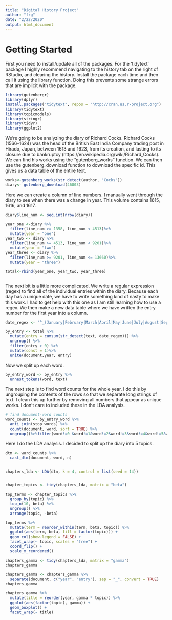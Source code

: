 ```yaml
---
title: "Digital History Project"
author: "frg"
date: "2/22/2020"
output: html_document
---
```

# Getting Started
First you need to install/update all of the packages. For the 'tidytext' package I highly recommend navigating to the history tab on the right of RStudio, and clearing the history. Install the package each time and then call it using the library function. Doing this prevents some strange errors that are implicit with the package.
```r

library(gutenbergr)
library(dplyr)
install.packages("tidytext", repos = "http://cran.us.r-project.org")
library(tidytext)
library(topicmodels)
library(stringr)
library(tidyr)
library(ggplot2)
```

We're going to be analyzing the diary of Richard Cocks. Richard Cocks (1566–1624) was the head of the British East India Company trading post in Hirado, Japan, between 1613 and 1623, from its creation, and lasting to its closure due to bankruptcy (https://en.wikipedia.org/wiki/Richard_Cocks). We can find his works using the "gutenberg_works" function. We can then use the gutenberg_download function to download the specific id. This gives us a data table of the entire text.

```r
works<-gutenberg_works(str_detect(author, "Cocks"))
diary<- gutenberg_download(46803)

```

Here we can create a column of line numbers. I manually went through the diary to see when there was a change in year. This volume contains 1615, 1616, and 1617.
```r
diary$line_num <- seq.int(nrow(diary))

year_one <-diary %>%
  filter(line_num >= 1358, line_num < 4513)%>%
  mutate(year = "one")
year_two <- diary %>%
  filter(line_num >= 4513, line_num < 9201)%>%
  mutate(year = "two")
year_three <- diary %>%
  filter(line_num >= 9201, line_num <= 13660)%>%
  mutate(year = "three")

total<-rbind(year_one, year_two, year_three)



```

The next bit is a little more complicated. We write a regular expression (regex) to find all of the individual entries within the diary. Because each day has a unique date, we have to write something kind of nasty to make this work. I had to get help with this one as I am still learning how to use a regex. We then make a new data table where we have written the entry number for the first year into a column.

```r
date_regex <- "^_(January|February|March|April|May|June|July|August|September|October|November|December) [0-9]*"

by_entry <- total %>%
  mutate(entry = cumsum(str_detect(text, date_regex))) %>%
  ungroup() %>%
  filter(entry > 0) %>%
  mutate(const = 1)%>%
  unite(document,year, entry)
```

Now we split up each word.
```r
by_entry_word <- by_entry %>%
  unnest_tokens(word, text)
```

The next step is to find word counts for the whole year. I do this by ungrouping the contents of the rows so that we separate long strings of text. I clean this up further by removing all numbers that appear as unique works. I don't care to included these in the LDA analysis.

```r
# find document-word counts
word_counts <- by_entry_word %>%
  anti_join(stop_words) %>%
  count(document, word, sort = TRUE) %>%
  ungroup()%>%filter(word!=0 &word!=1&word!=2&word!=3&word!=4&word!=5&word!=6&word!=7&word!=8&word!=9)
```


Here I do the LDA analysis. I decided to split up the diary into 5 topics. 
```r
dtm <- word_counts %>%
  cast_dtm(document, word, n)


chapters_lda <- LDA(dtm, k = 4, control = list(seed = 14))


chapter_topics <- tidy(chapters_lda, matrix = "beta")


```




```r
top_terms <- chapter_topics %>%
  group_by(topic) %>%
  top_n(10, beta) %>%
  ungroup() %>%
  arrange(topic, -beta)

top_terms %>%
  mutate(term = reorder_within(term, beta, topic)) %>%
  ggplot(aes(term, beta, fill = factor(topic))) +
  geom_col(show.legend = FALSE) +
  facet_wrap(~ topic, scales = "free") +
  coord_flip() +
  scale_x_reordered()
```


```r

chapters_gamma <- tidy(chapters_lda, matrix = "gamma")
chapters_gamma

chapters_gamma <- chapters_gamma %>%
  separate(document, c("year", "entry"), sep = "_", convert = TRUE)
chapters_gamma

chapters_gamma %>%
  mutate(title = reorder(year, gamma * topic)) %>%
  ggplot(aes(factor(topic), gamma)) +
  geom_boxplot() +
  facet_wrap(~ title)
```

